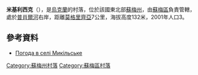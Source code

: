 {{coord|51|1|33|N|34|59|18|E|scale:100000|display=title}}

'''米基利西克'''（{{lang-uk|Микільське}}），是[[烏克蘭|烏克蘭]]的村落，位於該國東北部[[蘇梅州|蘇梅州]]，由[[蘇梅區|蘇梅區]]負責管轄，處於[[普肖爾河|普肖爾河]]右岸，距離[[莫格里齊亞|莫格里齊亞]]7公里，海拔高度132米，2001年人口3。

==參考資料==
* [http://weather.in.ua/ua/symskaja/15504 Погода в селі Микільське] {{Wayback|url=http://weather.in.ua/ua/symskaja/15504 |date=20111219233709 }}

{{DEFAULTSORT:Микільське}}
[[Category:蘇梅州村落|Category:蘇梅州村落]]
[[Category:蘇梅區村落|Category:蘇梅區村落]]


{{Sumy-geo-stub}}